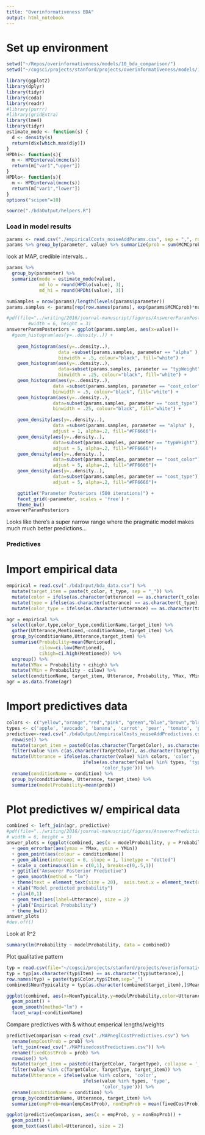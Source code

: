 ```yaml
---
title: "Overinformativeness BDA"
output: html_notebook
---
```


# Set up environment

```r
setwd("~/Repos/overinformativeness/models/10_bda_comparison/")
setwd("~/cogsci/projects/stanford/projects/overinformativeness/models/10_bda_comparison/")

library(ggplot2)
library(dplyr)
library(tidyr)
library(coda)
library(readr)
#library(purrr)
#library(gridExtra)
library(lme4)
library(tidyr)
estimate_mode <- function(s) {
  d <- density(s)
  return(d$x[which.max(d$y)])
}
HPDhi<- function(s){
  m <- HPDinterval(mcmc(s))
  return(m["var1","upper"])
}
HPDlo<- function(s){
  m <- HPDinterval(mcmc(s))
  return(m["var1","lower"])
}
options("scipen"=10) 

source("./bdaOutput/helpers.R")
```


### Load in model results

```r
params <- read.csv("./empiricalCosts_noiseAddParams.csv", sep = ",", row.names = NULL)
params %>% group_by(parameter, value) %>% summarize(prob = sum(MCMCprob))
```

look at MAP, credible intervals...

```r
params %>% 
  group_by(parameter) %>%
  summarize(mode = estimate_mode(value),
            md_lo = round(HPDlo(value), 3),
            md_hi = round(HPDhi(value), 3))
```

```r
numSamples = nrow(params)/length(levels(params$parameter))
params.samples <- params[rep(row.names(params), exp(params$MCMCprob)*numSamples), 1:2]

#pdf(file="../writing/2016/journal-manuscript/figures/AnswererParamPosteriors.pdf",
        #width = 6, height = 3)
answererParamPosteriors = ggplot(params.samples, aes(x=value))+
  #geom_histogram(aes(y=..density..)) +
  
    geom_histogram(aes(y=..density..),
                   data =subset(params.samples, parameter == "alpha" ),
                   binwidth = .5, colour="black", fill="white") +
    geom_histogram(aes(y=..density..),
                   data=subset(params.samples, parameter == "typWeight"),
                   binwidth = .25, colour="black", fill="white") +
    geom_histogram(aes(y=..density..),
                 data =subset(params.samples, parameter == "cost_color" ),
                 binwidth = .5, colour="black", fill="white") +
    geom_histogram(aes(y=..density..),
                 data=subset(params.samples, parameter == "cost_type"),
                 binwidth = .25, colour="black", fill="white") +

    geom_density(aes(y=..density..),
                 data =subset(params.samples, parameter == "alpha" ),
                 adjust = 1, alpha=.2, fill="#FF6666")+
    geom_density(aes(y=..density..),
                 data=subset(params.samples, parameter == "typWeight"),
                 adjust = 5, alpha=.2, fill="#FF6666")+
    geom_density(aes(y=..density..),
                 data=subset(params.samples, parameter == "cost_color"),
                 adjust = 5, alpha=.2, fill="#FF6666")+
    geom_density(aes(y=..density..),
                 data=subset(params.samples, parameter == "cost_type"),
                 adjust = 5, alpha=.2, fill="#FF6666")+

    ggtitle("Parameter Posteriors (500 iterations)") +
    facet_grid(~parameter, scales = 'free') +
    theme_bw()
answererParamPosteriors
```

Looks like there's a super narrow range where the pragmatic model makes much much better predictions... 

### Predictives

# Import empirical data

```r
empirical = read.csv("./bdaInput/bda_data.csv") %>%
  mutate(target_item = paste(t_color, t_type, sep = "_")) %>%
  mutate(color = ifelse(as.character(utterance) == as.character(t_color),1,0)) %>%
  mutate(type = ifelse(as.character(utterance) == as.character(t_type),1,0)) %>%
  mutate(color_type = ifelse(as.character(utterance) == as.character(target_item),1,0))

agr = empirical %>%
  select(color,type,color_type,conditionName,target_item) %>%
  gather(Utterance,Mentioned,-conditionName,-target_item) %>%
  group_by(conditionName,Utterance,target_item) %>%
  summarise(Probability=mean(Mentioned),
            cilow=ci.low(Mentioned),
            cihigh=ci.high(Mentioned)) %>%
  ungroup() %>%
  mutate(YMax = Probability + cihigh) %>%
  mutate(YMin = Probability - cilow) %>%
  select(conditionName, target_item, Utterance, Probability, YMax, YMin)
agr = as.data.frame(agr)
```

# Import predictives data

```r
colors <- c("yellow","orange","red","pink", "green","blue","brown","black")
types <- c('apple', 'avocado', 'banana', 'carrot', 'pear', 'tomato', 'pepper')
predictive<-read.csv("./bdaOutput/empiricalCosts_noiseAddPredictives.csv") %>%
  rowwise() %>%
  mutate(target_item = paste0(c(as.character(TargetColor), as.character(TargetType)), collapse = '_')) %>%
  filter(value %in% c(as.character(TargetColor), as.character(TargetType), target_item)) %>%
  mutate(Utterance = ifelse(as.character(value) %in% colors, 'color', 
                            ifelse(as.character(value) %in% types, 'type',
                                   'color_type'))) %>%
  rename(conditionName = condition) %>%
  group_by(conditionName, Utterance, target_item) %>%
  summarize(modelProbability=mean(prob)) 
```

# Plot predictives w/ empirical data

```r
combined <- left_join(agr, predictive)
#pdf(file="../writing/2016/journal-manuscript/figures/AnswererPredictive.pdf",
# width = 6, height = 3)
answer_plots = (ggplot(combined, aes(x = modelProbability, y = Probability))
  + geom_errorbar(aes(ymax = YMax, ymin = YMin)) 
  + geom_point(aes(colour = conditionName))
  + geom_abline(intercept = 0, slope = 1, linetype = "dotted")
  + scale_x_continuous(lim = c(0,1), breaks=c(0,.5,1))
  + ggtitle("Answerer Posterior Predictive")
  + geom_smooth(method = "lm")
  + theme(text = element_text(size = 20),  axis.text.x = element_text(angle=90, vjust=1))
  + xlab("Model predicted probability")
  + ylim(0,1)
  + geom_text(aes(label=Utterance), size = 2)
  + ylab("Empirical Probability")
  + theme_bw())
answer_plots
#dev.off()
```

Look at R^2

```r
summary(lm(Probability ~ modelProbability, data = combined))
```

Plot qualitative pattern

```r
typ = read.csv(file="~/cogsci/projects/stanford/projects/overinformativeness/experiments/elisa_paper_relevant/norming_comp_object/results/data/meantypicalities.csv")
typ = typ[as.character(typ$Item) == as.character(typ$utterance),]
row.names(typ) = paste(typ$Color,typ$Item,sep="_")
combined$NounTypicality = typ[as.character(combined$target_item),]$MeanTypicality

ggplot(combined, aes(x=NounTypicality,y=modelProbability,color=Utterance)) +
  geom_point() +
  geom_smooth(method="lm") +
  facet_wrap(~conditionName)
```


Compare predictives with & without emperical lengths/weights

```r
predictiveComparison <-read_csv("./MAPneglCostPredictives.csv") %>%
  rename(empCostProb = prob) %>%
  left_join(read_csv("./MAPfixedcostPredictives.csv")) %>%
  rename(fixedCostProb = prob) %>%
  rowwise() %>%
  mutate(target_item = paste0(c(TargetColor, TargetType), collapse = '_')) %>%
  filter(value %in% c(TargetColor, TargetType, target_item)) %>%
  mutate(Utterance = ifelse(value %in% colors, 'color', 
                            ifelse(value %in% types, 'type',
                                   'color_type'))) %>%
  rename(conditionName = condition) %>%
  group_by(conditionName, Utterance, target_item) %>%
  summarize(empProb=mean(empCostProb), nonEmpProb = mean(fixedCostProb)) 

ggplot(predictiveComparison, aes(x = empProb, y = nonEmpProb)) +
  geom_point() +
  geom_text(aes(label=Utterance), size = 2)
```